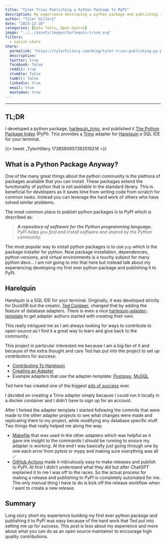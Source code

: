 ```yaml
---
title: "Tyler Tries Publishing a Python Package to PyPI"
description: My experience developing a python package and publishing it to PyPI.
author: "Tyler Hillery"
date: "2023-12-28"
categories: [Data Tools, Open-Source]
image: "../../assets/images/harlequin-trino.svg"
filters:
  - social-share
share:
  permalink: "https://tylerhillery.com/blog/tyler-tries-publishing-py-pack/"
  description:
  twitter: true
  facebook: false
  reddit: true
  stumble: false
  tumblr: false
  linkedin: true
  email: true
  mastodon: true
---
```


------------------------------------------------------------------------

## TL;DR
I developed a python package, [harlequin_trino](https://pypi.org/project/harlequin_trino/), and published it [The Python Package Index](pypi.org) (PyPI).
This provides a [Trino](trino.io) adapter for [Harelquin](harlequin.sh) a SQL IDE for your terminal.

{{< tweet _TylerHillery 1738590957392519216 >}} 

## What is a Python Package Anyway?

One of the many great things about the python community is the plethora of packages available that you can install. These packages extend the functionality of python that is not available in the standard library. This is beneficial for developers as it saves time from writing code from scratch for common tasks. Instead you can leverage the hard work of others who have solved similar problems.

The most common place to publish python packages is to PyPI which is described as:

> ***A repository of software for the Python programming language.*** *PyPI helps you find and install software and shared by the Python community.* 

The most popular way to install python packages is to use `pip` which is the package installer for python. Now package installation, dependencies, python versions, and virtual environments is a touchy subject for many python devs... I am not going to into that here but instead talk about my experiencing developing my first ever python package and publishing it to PyPI.

## Harelquin 

Harelquin is a SQL IDE for your terminal. Originally, it was developed strictly for DuckDB but the creator, [Ted Conbeer](tedconbeer.com), changed that by adding the feature of database adapters. There is even a nice [harlequin-adapter-template](https://github.com/tconbeer/harlequin-adapter-template) to get adapter authors started with creating their own. 

This really intrigued me as I am always looking for ways to contribute to open-source as I find it a great way to learn and give back to the community.

This project in particular interested me because I am a big fan of it and because of the extra thought and care Ted has put into the project to set up contributors for success:

- [Contributing To Harelquin](https://harlequin.sh/docs/contributing/index)
- [Creating an Adapter](https://harlequin.sh/docs/contributing/adapter-guide)
- Example adapters that use the adapter-template: [Postgres](https://github.com/tconbeer/harlequin-postgres), [MySQL](https://github.com/tconbeer/harlequin-mysql)


Ted here has created one of the biggest [pits of success](https://blog.codinghorror.com/falling-into-the-pit-of-success/) ever. 

I decided on creating a Trino adapter simply because I could run it locally in a docker container and I didn't have to sign up for an account.

After I forked the adapter template I started following the commits that were made to the other adapter projects to see what changes were made and replicating them to my project, while modifying any database specific stuff. Two things that really helped me along the way:

- [Makefile](https://github.com/tconbeer/harlequin-postgres/blob/main/Makefile) that was used in the other adapters which was helpful as it gave me insight to the commands I should be running to ensure my adapter is working. At the end I was basically just going through one by one each error from pytest or mypy and making sure everything was all ✅
- [GitHub Actions](https://github.com/tconbeer/harlequin-postgres/tree/main/.github/workflows) made it ridiculously easy to make releases and publish to PyPI. At first I didn't understand what they did but after ChatGPT explained it to me I was off to the races. So the actual process for making a release and publishing to PyPI is completely automated for me. The only manual thing I have to do is kick off the release workflow when I want to create a new release.

## Summary 

Long story short my experience building my first ever python package and publishing it to PyPI was easy because of the hard work that Ted put into setting me up for success. This post is less about my experience and more about what you can do as an open source maintainer to encourage high quality contributions.